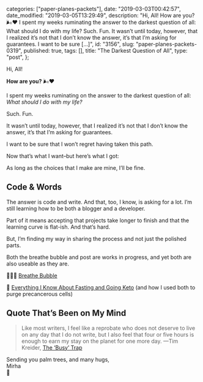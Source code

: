
  categories: ["paper-planes-packets"],
  date: "2019-03-03T00:42:57",
  date_modified: "2019-03-05T13:29:49",
  description:
    "Hi, All! How are you? 🌬❤ I spent my weeks ruminating the answer to the darkest question of all: What should I do with my life? Such. Fun. It wasn’t until today, however, that I realized it’s not that I don’t know the answer, it’s that I’m asking for guarantees. I want to be sure […]",
  id: "3156",
  slug: "paper-planes-packets-0319",
  published: true,
  tags: [],
  title: "The Darkest Question of All",
  type: "post",
};


Hi, All!

**How are you?** 🌬❤

I spent my weeks ruminating on the answer to the darkest question of all: _What should I do with my life?_

Such. Fun.

It wasn’t until today, however, that I realized it’s not that I don’t know the answer, it’s that I’m asking for guarantees.

I want to be sure that I won’t regret having taken this path.

Now that’s what I want–but here’s what I got:

As long as the choices that I make are mine, I’ll be fine.

## Code & Words

The answer is code and write. And that, too, I know, is asking for a lot. I’m still learning how to be both a blogger and a developer.

Part of it means accepting that projects take longer to finish and that the learning curve is flat-ish. And that’s hard.

But, I’m finding my way in sharing the process and not just the polished parts.

Both the breathe bubble and post are works in progress, and yet both are also useable as they are.

🧘🏻‍♀️ [Breathe Bubble](https://mirhamasala.github.io/breathe/)

🥑 [Everything I Know About Fasting and Going Keto](/posts/fasting-keto/) (and how I used both to purge precancerous cells)

## Quote That’s Been on My Mind

> Like most writers, I feel like a reprobate who does not deserve to live on any day that I do not write, but I also feel that four or five hours is enough to earn my stay on the planet for one more day. —Tim Kreider, [The ‘Busy’ Trap](https://opinionator.blogs.nytimes.com/2012/06/30/the-busy-trap/)

Sending you palm trees, and many hugs,\
Mirha\
🌴
